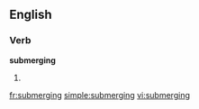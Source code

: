 
==English==

===Verb===
'''submerging'''

# {{present participle of|[[submerge]]}}

[[fr:submerging]]
[[simple:submerging]]
[[vi:submerging]]